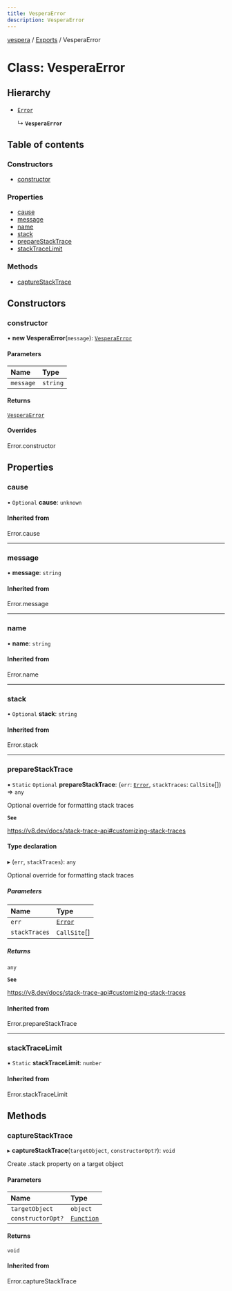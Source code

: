 ```yaml
---
title: VesperaError
description: VesperaError
---
```

[vespera](../README) / [Exports](../modules) / VesperaError

# Class: VesperaError

## Hierarchy

- [`Error`]( https://developer.mozilla.org/docs/Web/JavaScript/Reference/Global_Objects/Error )

  ↳ **`VesperaError`**

## Table of contents

### Constructors

- [constructor](VesperaError#constructor)

### Properties

- [cause](VesperaError#cause)
- [message](VesperaError#message)
- [name](VesperaError#name)
- [stack](VesperaError#stack)
- [prepareStackTrace](VesperaError#preparestacktrace)
- [stackTraceLimit](VesperaError#stacktracelimit)

### Methods

- [captureStackTrace](VesperaError#capturestacktrace)

## Constructors

### constructor

• **new VesperaError**(`message`): [`VesperaError`](VesperaError)

#### Parameters

| Name | Type |
| :------ | :------ |
| `message` | `string` |

#### Returns

[`VesperaError`](VesperaError)

#### Overrides

Error.constructor




## Properties

### cause

• `Optional` **cause**: `unknown`

#### Inherited from

Error.cause




___

### message

• **message**: `string`

#### Inherited from

Error.message




___

### name

• **name**: `string`

#### Inherited from

Error.name




___

### stack

• `Optional` **stack**: `string`

#### Inherited from

Error.stack




___

### prepareStackTrace

▪ `Static` `Optional` **prepareStackTrace**: (`err`: [`Error`]( https://developer.mozilla.org/docs/Web/JavaScript/Reference/Global_Objects/Error ), `stackTraces`: `CallSite`[]) => `any`

Optional override for formatting stack traces

**`See`**

https://v8.dev/docs/stack-trace-api#customizing-stack-traces

#### Type declaration

▸ (`err`, `stackTraces`): `any`

Optional override for formatting stack traces

##### Parameters

| Name | Type |
| :------ | :------ |
| `err` | [`Error`]( https://developer.mozilla.org/docs/Web/JavaScript/Reference/Global_Objects/Error ) |
| `stackTraces` | `CallSite`[] |

##### Returns

`any`

**`See`**

https://v8.dev/docs/stack-trace-api#customizing-stack-traces

#### Inherited from

Error.prepareStackTrace




___

### stackTraceLimit

▪ `Static` **stackTraceLimit**: `number`

#### Inherited from

Error.stackTraceLimit




## Methods

### captureStackTrace

▸ **captureStackTrace**(`targetObject`, `constructorOpt?`): `void`

Create .stack property on a target object

#### Parameters

| Name | Type |
| :------ | :------ |
| `targetObject` | `object` |
| `constructorOpt?` | [`Function`]( https://developer.mozilla.org/docs/Web/JavaScript/Reference/Global_Objects/Function ) |

#### Returns

`void`

#### Inherited from

Error.captureStackTrace



